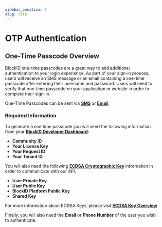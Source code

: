```yaml
---
sidebar_position: 2
slug: /otp
---
```




# OTP Authentication

## One-Time Passcode Overview

BlockID one-time passcodes are a great way to add additional authentication to your login experience. As part of your sign-in process, users will receive an SMS message or an email containing a one-time passcode after entering their username and password. Users will need to verify that one-time passcode on your application or website in order to complete their sign-in. 
 


One-Time Passcodes can be sent via **[SMS](/docs/otp/send)** or **[Email](/docs/otp/send)**. 

### Required Information


To generate a one time passcode you will need the following information from your **[BlockID Developer Dashboard](https://1k-dev.1kosmos.net/devportal/)**:

 - **Community ID**
 - **Your License Key**
 - **Your Request ID**
 - **Your Tenant ID**
 

You will also need the following **[ECDSA Cryptographic Key](/docs/ecdsa)** information in order to communicate with our API.     

 - **User Private Key**
 - **User Public Key**
 - **BlockID Platform Public Key** 
 - **Shared Key**

For more information about ECDSA Keys, please visit **[ECDSA Key Overview](/docs/ecdsa)**  


Finally, you will also need the **Email** or **Phone Number** of the user you wish to authenticate. 
 









